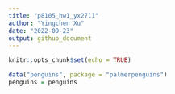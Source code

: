 ```yaml
---
title: "p8105_hw1_yx2711"
author: "Yingchen Xu"
date: "2022-09-23"
output: github_document
---
```


```r
knitr::opts_chunk$set(echo = TRUE)
```

```r
data("penguins", package = "palmerpenguins")
penguins = penguins 
```

